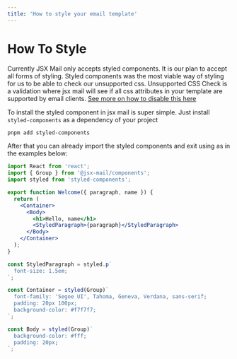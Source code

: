 ```yaml
---
title: 'How to style your email template'
---
```


# How To Style

Currently JSX Mail only accepts styled components. It is our plan to accept all forms of styling. Styled components was the most viable way of styling for us to be able to check our unsupported css. Unsupported CSS Check is a validation where jsx mail will see if all css attributes in your template are supported by email clients. [See more on how to disable this here](/json-file)

To install the styled component in jsx mail is super simple. Just install `styled-components` as a dependency of your project

```bash
pnpm add styled-components
```

After that you can already import the styled components and exit using as in the examples below:

```jsx
import React from 'react';
import { Group } from '@jsx-mail/components';
import styled from 'styled-components';

export function Welcome({ paragraph, name }) {
  return (
    <Container>
      <Body>
        <h1>Hello, name</h1>
        <StyledParagraph>{paragraph}</StyledParagraph>
      </Body>
    </Container>
  );
}

const StyledParagraph = styled.p`
  font-size: 1.5em;
`;

const Container = styled(Group)`
  font-family: 'Segoe UI', Tahoma, Geneva, Verdana, sans-serif;
  padding: 20px 100px;
  background-color: #f7f7f7;
`;

const Body = styled(Group)`
  background-color: #fff;
  padding: 20px;
`;
```
